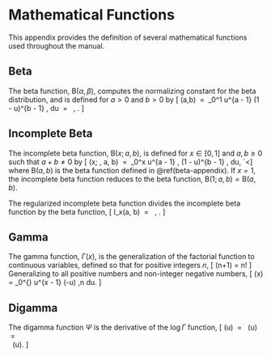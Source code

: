 # Mathematical Functions {#math-functions}

This appendix provides the definition of several mathematical
functions used throughout the manual.

## Beta {#beta-appendix}

The beta function, $\text{B}(\alpha,\beta)$, computes the normalizing
constant for the beta distribution, and is defined for $a > 0$ and $b
> 0$ by \[ \text{B}(a,b) \ = \ \int_0^1 u^{a - 1} (1 - u)^{b - 1} \,
du \ = \ \frac{\Gamma(a) \, \Gamma(b)}{\Gamma(a+b)} \, . \]

## Incomplete Beta {#inc-beta-appendix}

The incomplete beta function, $\text{B}(x; a, b)$, is defined for $x
\in [0, 1]$ and $a, b \geq 0$ such that $a + b \neq 0$ by \[
\text{B}(x; \, a, b) \ = \ \int_0^x u^{a -  1} \, (1 - u)^{b - 1} \,
du, `<\] where $\text{B}(a, b)$ is the beta function defined in
\@ref(beta-appendix).  If $x = 1$, the incomplete beta function
reduces to the beta function, $\text{B}(1; a, b) = \text{B}(a, b)$.

The regularized incomplete beta function divides the incomplete beta
function by the beta function, \[ I_x(a, b) \ = \ \frac{\text{B}(x; \,
a, b)}{B(a, b)} \, . \]

## Gamma {#gamma-appendix}

The gamma function, $\Gamma(x)$, is the generalization of the
factorial function to continuous variables, defined so that for
positive integers $n$, \[ \Gamma(n+1) = n! \] Generalizing to all
positive numbers and non-integer negative numbers, \[ \Gamma(x) =
\int_0^{\infty} u^{x - 1} \exp(-u) \,n du. \]

## Digamma {#digamma-appendix}

The digamma function $\Psi$ is the derivative of the $\log \Gamma$
function, \[ \Psi(u) \ = \ \frac{d}{d u} \log \Gamma(u) \ = \
\frac{1}{\Gamma(u)} \ \frac{d}{d u} \Gamma(u). \]

